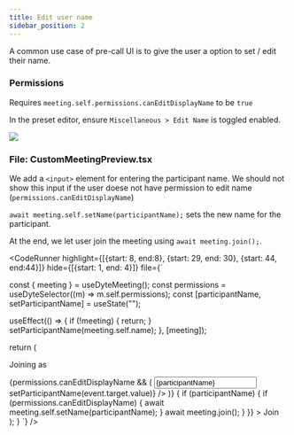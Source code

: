 ```yaml
---
title: Edit user name
sidebar_position: 2
---
```



A common use case of pre-call UI is to give the user a option to set / edit their name.

### Permissions

Requires `meeting.self.permissions.canEditDisplayName` to be `true`

In the preset editor, ensure `Miscellaneous > Edit Name` is toggled enabled.

<img src="/static/react/preset-edit-name.png" />

### File: CustomMeetingPreview.tsx

We add a `<input>` element for entering the participant name. We should not show this input if the user doese not have permission to edit name (`permissions.canEditDisplayName`)

`await meeting.self.setName(participantName);` sets the new name for the participant.

At the end, we let user join the meeting using `await meeting.join();`.

<CodeRunner 
highlight={[{start: 8, end:8}, {start: 29, end: 30}, {start: 44, end:44}]}
hide={[{start: 1, end: 4}]}
file={`

  const { meeting } = useDyteMeeting();
  const permissions = useDyteSelector((m) => m.self.permissions);
  const [participantName, setParticipantName] = useState("");

useEffect(() => {
if (!meeting) {
return;
}
setParticipantName(meeting.self.name);
}, [meeting]);

return (

<div
  className="h-full w-full flex flex-col items-center justify-center"
  style={{ minHeight: '400px' }}
>
  <div className="flex w-full items-center justify-around p-[10%]">
    <div></div>
    <div className="flex w-1/4 flex-col justify-between">
      <div className="flex flex-col items-center">
        <p>Joining as</p>
      </div>
      {permissions.canEditDisplayName && (
        <input
          placeholder="Your name"
          className="mb-10 rounded-sm border p-2.5 focus:border-blue-500"
          value={participantName}
          onChange={(event) => setParticipantName(event.target.value)}
        />
      )}
      <DyteButton
        kind="wide"
        size="lg"
        style={{ cursor: participantName ? 'pointer' : 'not-allowed' }}
        onClick={async () => {
          if (participantName) {
            if (permissions.canEditDisplayName) {
              await meeting.self.setName(participantName);
            }
            await meeting.join();
          }
        }}
      >
        Join
      </DyteButton>
    </div>
  </div>
</div>
); } `} />
